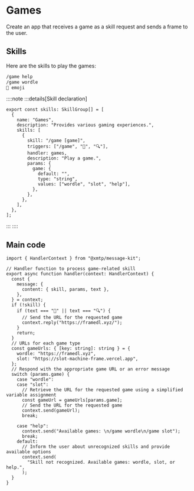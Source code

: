 # Games

Create an app that receives a game as a skill request and sends a frame to the user.

## Skills

Here are the skills to play the games:

```bash [cmd]
/game help
/game wordle
🔎 emoji
```

::::note
:::details[Skill declaration]

```tsx [src/skills.ts]
export const skills: SkillGroup[] = [
  {
    name: "Games",
    description: "Provides various gaming experiences.",
    skills: [
      {
        skill: "/game [game]",
        triggers: ["/game", "🔎", "🔍"],
        handler: games,
        description: "Play a game.",
        params: {
          game: {
            default: "",
            type: "string",
            values: ["wordle", "slot", "help"],
          },
        },
      },
    ],
  },
];
```

:::
::::

## Main code

```tsx [src/handler/game.ts]
import { HandlerContext } from "@xmtp/message-kit";

// Handler function to process game-related skill
export async function handler(context: HandlerContext) {
  const {
    message: {
      content: { skill, params, text },
    },
  } = context;
  if (!skill) {
    if (text === "🔎" || text === "🔍") {
      // Send the URL for the requested game
      context.reply("https://framedl.xyz/");
    }
    return;
  }
  // URLs for each game type
  const gameUrls: { [key: string]: string } = {
    wordle: "https://framedl.xyz",
    slot: "https://slot-machine-frame.vercel.app",
  };
  // Respond with the appropriate game URL or an error message
  switch (params.game) {
    case "wordle":
    case "slot":
      // Retrieve the URL for the requested game using a simplified variable assignment
      const gameUrl = gameUrls[params.game];
      // Send the URL for the requested game
      context.send(gameUrl);
      break;

    case "help":
      context.send("Available games: \n/game wordle\n/game slot");
      break;
    default:
      // Inform the user about unrecognized skills and provide available options
      context.send(
        "Skill not recognized. Available games: wordle, slot, or help.",
      );
  }
}
```
